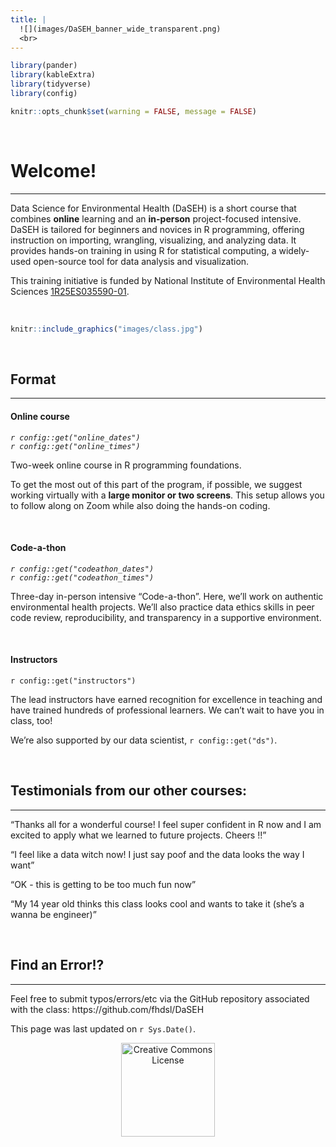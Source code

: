 ```yaml
---
title: |
  ![](images/DaSEH_banner_wide_transparent.png)
  <br>
---
```


```r
library(pander)
library(kableExtra)
library(tidyverse)
library(config)

knitr::opts_chunk$set(warning = FALSE, message = FALSE)
```


<br>

<div class="leaf"></div>
# Welcome!
***

Data Science for Environmental Health (DaSEH) is a short course that combines **online** learning and an **in-person** project-focused intensive. DaSEH is tailored for beginners and novices in R programming, offering instruction on importing, wrangling, visualizing, and analyzing data. It provides hands-on training in using R for statistical computing, a widely-used open-source tool for data analysis and visualization.

This training initiative is funded by National Institute of Environmental Health Sciences [1R25ES035590-01](https://reporter.nih.gov/search/cMEAgQFeo025gUX1DDzH9g/project-details/10746327). 

<br> 

```r
knitr::include_graphics("images/class.jpg")
```

<br>

## Format
***

#### Online course

_`r config::get("online_dates")`_  
_`r config::get("online_times")`_

Two-week online course in R programming foundations. 

To get the most out of this part of the program, if possible, we suggest working virtually with a **large monitor or two screens**. This setup allows you to follow along on Zoom while also doing the hands-on coding. 

<br>

#### Code-a-thon

_`r config::get("codeathon_dates")`_  
_`r config::get("codeathon_times")`_

Three-day in-person intensive “Code-a-thon”. Here, we'll work on authentic environmental health projects. We'll also practice data ethics skills in peer code review, reproducibility, and transparency in a supportive environment. 

<br>

#### Instructors

`r config::get("instructors")`

The lead instructors have earned recognition for excellence in teaching and have trained hundreds of professional learners. We can't wait to have you in class, too!

We're also supported by our data scientist, `r config::get("ds")`.

<br>

<!-- ## Sign Up! -->
<!-- *** -->

<!-- Please apply for the Fall Session using [this form](`r config::get("register_link")`) by **August 16, 2024**.  -->

<!-- You can reach out to daseh @ fredhutch.org with any questions. -->

<!-- <br> -->

## Testimonials from our other courses:
***

"Thanks all for a wonderful course! I feel super confident in R now and I am excited to apply what we learned to future projects. Cheers !!"

"I feel like a data witch now! I just say poof and the data looks the way I want"

"OK - this is getting to be too much fun now"

"My 14 year old thinks this class looks cool and wants to take it (she's a wanna be engineer)"

<br>


## Find an Error!?
***

Feel free to submit typos/errors/etc via the GitHub repository associated with the class: 
https://github.com/fhdsl/DaSEH

This page was last updated on `r Sys.Date()`.

<p style="text-align:center;"><a rel="license" href="http://creativecommons.org/licenses/by-nc-sa/4.0/"><img alt="Creative Commons License" style="border-width:0" src="https://live.staticflickr.com/4557/26350808799_6f9c8bcaa2_b.jpg" height="150"/> </a> </p><br />




